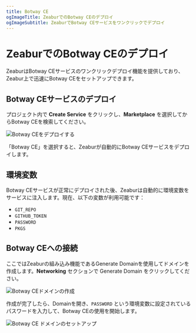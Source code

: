 ```yaml
---
title: Botway CE
ogImageTitle: ZeaburでのBotway CEのデプロイ
ogImageSubtitle: ZeaburでBotway CEサービスをワンクリックでデプロイ
---
```


# ZeaburでのBotway CEのデプロイ

ZeaburはBotway CEサービスのワンクリックデプロイ機能を提供しており、Zeabur上で迅速にBotway CEをセットアップできます。

## Botway CEサービスのデプロイ

プロジェクト内で **Create Service** をクリックし、**Marketplace** を選択してからBotway CEを検索してください。

![Botway CEをデプロイする](/marketplace/botwayce/deploy-botwayce.gif)

「Botway CE」を選択すると、Zeaburが自動的にBotway CEサービスをデプロイします。

## 環境変数

Botway CEサービスが正常にデプロイされた後、Zeaburは自動的に環境変数をサービスに注入します。現在、以下の変数が利用可能です：

- `GIT_REPO`
- `GITHUB_TOKEN`
- `PASSWORD`
- `PKGS`

## Botway CEへの接続

ここではZeaburの組み込み機能であるGenerate Domainを使用してドメインを作成します。**Networking** セクションで Generate Domain をクリックしてください。

![Botway CEドメインの作成](/marketplace/botwayce/gen-botwayce-domain.gif)

作成が完了したら、Domainを開き、`PASSWORD` という環境変数に設定されているパスワードを入力して、Botway CEの使用を開始します。

![Botway CE ドメインのセットアップ](/marketplace/botwayce/setup-botwayce.gif)